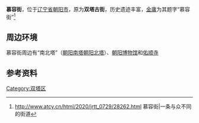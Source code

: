 {{Orphan|time=2020-08-18T08:37:51+00:00}}
'''慕容街'''，位于[[辽宁省|辽宁省]][[朝阳市|朝阳市]]，原为'''双塔古街'''，历史遗迹丰富，[[金庸|金庸]]为其题字“慕容街”<ref>http://www.atcy.cn/html/2020/jrtt_0729/28262.html {{Wayback|url=http://www.atcy.cn/html/2020/jrtt_0729/28262.html |date=20200807093646 }} 慕容街|一条与众不同的街道</ref>
== 周边环境 ==
慕容街周边有“南北塔”（[[朝阳南塔|朝阳南塔]][[朝阳北塔|朝阳北塔]]）、[[朝阳博物馆|朝阳博物馆]]和[[佑顺寺|佑顺寺]]

== 参考资料 ==
{{Reflist}}

{{transp-stub}}

[[Category:双塔区|Category:双塔区]]